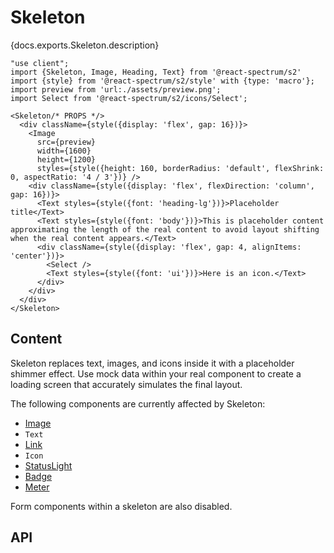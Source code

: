 


# Skeleton

<PageDescription>{docs.exports.Skeleton.description}</PageDescription>

```tsx render docs={docs.exports.Skeleton} links={docs.links} props={['isLoading']} initialProps={{isLoading: true}}
"use client";
import {Skeleton, Image, Heading, Text} from '@react-spectrum/s2'
import {style} from '@react-spectrum/s2/style' with {type: 'macro'};
import preview from 'url:./assets/preview.png';
import Select from '@react-spectrum/s2/icons/Select';

<Skeleton/* PROPS */>
  <div className={style({display: 'flex', gap: 16})}>
    <Image
      src={preview}
      width={1600}
      height={1200}
      styles={style({height: 160, borderRadius: 'default', flexShrink: 0, aspectRatio: '4 / 3'})} />
    <div className={style({display: 'flex', flexDirection: 'column', gap: 16})}>
      <Text styles={style({font: 'heading-lg'})}>Placeholder title</Text>
      <Text styles={style({font: 'body'})}>This is placeholder content approximating the length of the real content to avoid layout shifting when the real content appears.</Text>
      <div className={style({display: 'flex', gap: 4, alignItems: 'center'})}>
        <Select />
        <Text styles={style({font: 'ui'})}>Here is an icon.</Text>
      </div>
    </div>
  </div>
</Skeleton>
```

## Content

Skeleton replaces text, images, and icons inside it with a placeholder shimmer effect. Use mock data within your real component to create a loading screen that accurately simulates the final layout.

The following components are currently affected by Skeleton:

* [Image](Image.html)
* `Text`
* [Link](Link.html)
* `Icon`
* [StatusLight](StatusLight.html)
* [Badge](Badge.html)
* [Meter](Meter.html)

Form components within a skeleton are also disabled.

## API

<PropTable component={docs.exports.Skeleton} links={docs.links} />
